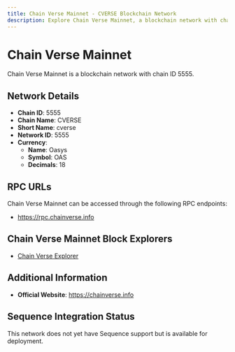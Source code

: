 ```yaml
--- 
title: Chain Verse Mainnet - CVERSE Blockchain Network
description: Explore Chain Verse Mainnet, a blockchain network with chain ID 5555. Learn about its native currency, Oasys, and how to interact with the network.
---
```


# Chain Verse Mainnet

Chain Verse Mainnet is a blockchain network with chain ID 5555.

## Network Details

- **Chain ID**: 5555
- **Chain Name**: CVERSE
- **Short Name**: cverse
- **Network ID**: 5555
- **Currency**: 
  - **Name**: Oasys
  - **Symbol**: OAS
  - **Decimals**: 18

## RPC URLs

Chain Verse Mainnet can be accessed through the following RPC endpoints:

- https://rpc.chainverse.info

## Chain Verse Mainnet Block Explorers

- [Chain Verse Explorer](https://explorer.chainverse.info)

## Additional Information

- **Official Website**: https://chainverse.info

## Sequence Integration Status

This network does not yet have Sequence support but is available for deployment.
